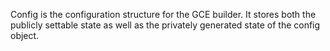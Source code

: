 <!-- Code generated from the comments of the Config struct in builder/googlecompute/config.go; DO NOT EDIT MANUALLY -->

Config is the configuration structure for the GCE builder. It stores
both the publicly settable state as well as the privately generated
state of the config object.
